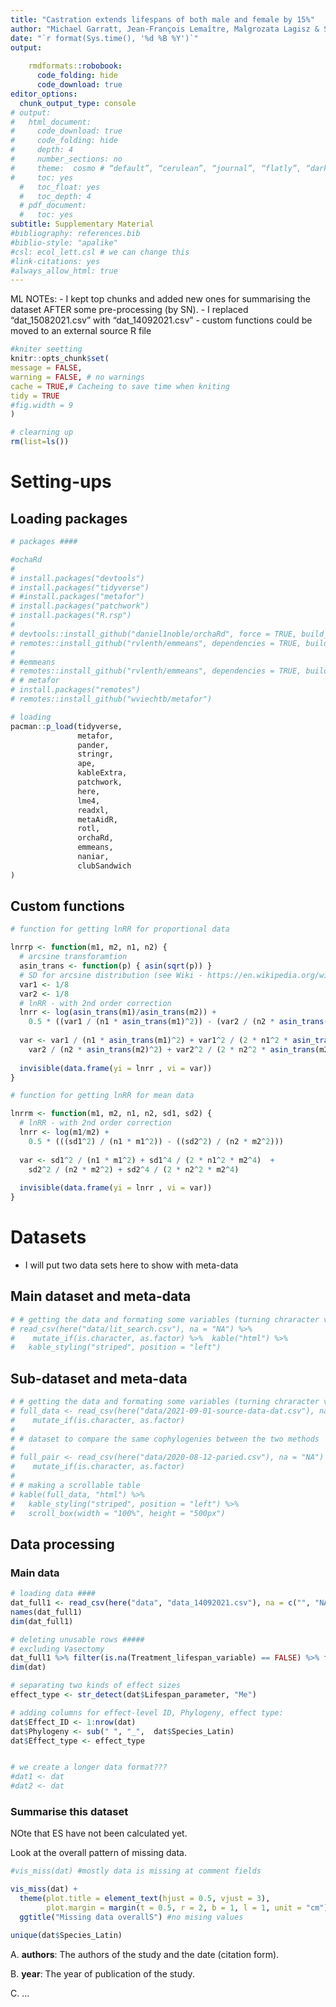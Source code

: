```yaml
---
title: "Castration extends lifespans of both male and female by 15%"
author: "Michael Garratt, Jean-François Lemaître, Malgrozata Lagisz & Shinichi Nakagawa"
date: "`r format(Sys.time(), '%d %B %Y')`"
output: 
    
    rmdformats::robobook:
      code_folding: hide
      code_download: true
editor_options: 
  chunk_output_type: console
# output:
#   html_document:
#     code_download: true
#     code_folding: hide
#     depth: 4
#     number_sections: no
#     theme:  cosmo # “default”, “cerulean”, “journal”, “flatly”, “darkly”, “readable”, “spacelab”, “united”, “cosmo”, “lumen”, “paper”, “sandstone”, “simplex”, “yeti”
#     toc: yes
  #   toc_float: yes
  #   toc_depth: 4
  # pdf_document:
  #   toc: yes
subtitle: Supplementary Material
#bibliography: references.bib
#biblio-style: "apalike"
#csl: ecol_lett.csl # we can change this
#link-citations: yes
#always_allow_html: true
---
```


ML NOTEs: 
 - I kept top chunks and added new ones for summarising the dataset AFTER some pre-processing (by SN). 
 - I replaced  "dat_15082021.csv" with  "dat_14092021.csv"
 - custom functions could be moved to an external source R file

```r
#kniter seetting
knitr::opts_chunk$set(
message = FALSE,
warning = FALSE, # no warnings
cache = TRUE,# Cacheing to save time when kniting
tidy = TRUE
#fig.width = 9
)

# clearning up
rm(list=ls())
```

# Setting-ups

## Loading packages

```r
# packages ####

#ochaRd
# 
# install.packages("devtools")
# install.packages("tidyverse")
# #install.packages("metafor")
# install.packages("patchwork")
# install.packages("R.rsp")
# 
# devtools::install_github("daniel1noble/orchaRd", force = TRUE, build_vignettes = TRUE)
# remotes::install_github("rvlenth/emmeans", dependencies = TRUE, build_opts = "") 
# 
# #emmeans
# remotes::install_github("rvlenth/emmeans", dependencies = TRUE, build_opts = "")
# # metafor
# install.packages("remotes")
# remotes::install_github("wviechtb/metafor")

# loading
pacman::p_load(tidyverse,
               metafor,
               pander,
               stringr,
               ape,
               kableExtra,
               patchwork,
               here,
               lme4,
               readxl,
               metaAidR,
               rotl,
               orchaRd,
               emmeans, 
               naniar,
               clubSandwich
)
```

## Custom functions

```r

# function for getting lnRR for proportional data

lnrrp <- function(m1, m2, n1, n2) {
  # arcsine transforamtion
  asin_trans <- function(p) { asin(sqrt(p)) }
  # SD for arcsine distribution (see Wiki - https://en.wikipedia.org/wiki/Arcsine_distribution)
  var1 <- 1/8
  var2 <- 1/8
  # lnRR - with 2nd order correction
  lnrr <- log(asin_trans(m1)/asin_trans(m2)) + 
    0.5 * ((var1 / (n1 * asin_trans(m1)^2)) - (var2 / (n2 * asin_trans(m2)^2)))	
  
  var <- var1 / (n1 * asin_trans(m1)^2) + var1^2 / (2 * n1^2 * asin_trans(m1)^4)  + 
    var2 / (n2 * asin_trans(m2)^2) + var2^2 / (2 * n2^2 * asin_trans(m2)^4) 
  
  invisible(data.frame(yi = lnrr , vi = var))
}

# function for getting lnRR for mean data

lnrrm <- function(m1, m2, n1, n2, sd1, sd2) {
  # lnRR - with 2nd order correction
  lnrr <- log(m1/m2) + 
    0.5 * (((sd1^2) / (n1 * m1^2)) - ((sd2^2) / (n2 * m2^2)))	
  
  var <- sd1^2 / (n1 * m1^2) + sd1^4 / (2 * n1^2 * m2^4)  + 
    sd2^2 / (n2 * m2^2) + sd2^4 / (2 * n2^2 * m2^4) 
  
  invisible(data.frame(yi = lnrr , vi = var))
}

```

# Datasets 

- I will put two data sets here to show with meta-data

## Main dataset and meta-data

```r
# # getting the data and formating some variables (turning chraracter vectors to factors)
# read_csv(here("data/lit_search.csv"), na = "NA") %>%
#    mutate_if(is.character, as.factor) %>%  kable("html") %>%
#   kable_styling("striped", position = "left")
```

## Sub-dataset and meta-data

```r
# # getting the data and formating some variables (turning chraracter vectors to factors)
# full_data <- read_csv(here("data/2021-09-01-source-data-dat.csv"), na = "NA") %>% 
#    mutate_if(is.character, as.factor)
# 
# # dataset to compare the same cophylogenies between the two methods
# 
# full_pair <- read_csv(here("data/2020-08-12-paried.csv"), na = "NA") %>% 
#    mutate_if(is.character, as.factor)
# 
# # making a scrollable table
# kable(full_data, "html") %>%
#   kable_styling("striped", position = "left") %>%
#   scroll_box(width = "100%", height = "500px")
```


## Data processing

### Main data
```r
# loading data ####
dat_full1 <- read_csv(here("data", "data_14092021.csv"), na = c("", "NA"))
names(dat_full1)
dim(dat_full1)

# deleting unusable rows #####
# excluding Vasectomy 
dat_full1 %>% filter(is.na(Treatment_lifespan_variable) == FALSE) %>% filter(Type_of_sterilization != "Vasectomy") -> dat
dim(dat)

# separating two kinds of effect sizes
effect_type <- str_detect(dat$Lifespan_parameter, "Me")

# adding columns for effect-level ID, Phylogeny, effect type:
dat$Effect_ID <- 1:nrow(dat)
dat$Phylogeny <- sub(" ", "_",  dat$Species_Latin)
dat$Effect_type <- effect_type


# we create a longer data format???
#dat1 <- dat
#dat2 <- dat
```

### Summarise this dataset

NOte that ES have not been calculated yet.

Look at the overall pattern of missing data.

```r
#vis_miss(dat) #mostly data is missing at comment fields

vis_miss(dat) +
  theme(plot.title = element_text(hjust = 0.5, vjust = 3), 
        plot.margin = margin(t = 0.5, r = 2, b = 1, l = 1, unit = "cm")) +
  ggtitle("Missing data overallS") #no mising values

unique(dat$Species_Latin)

```




A. __authors__: The authors of the study and the date (citation form).

B. __year__: The year of publication of the study.

C. ...


```r

```

